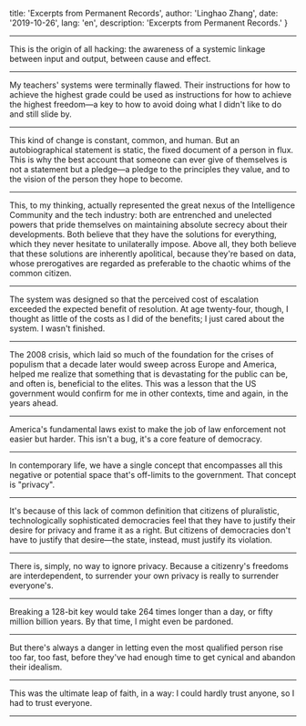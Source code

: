 
  title: 'Excerpts from Permanent Records',
  author: 'Linghao Zhang',
  date: '2019-10-26',
  lang: 'en',
  description: 'Excerpts from Permanent Records.'
}


<!-- content start here -->

---

This is the origin of all hacking: the awareness of a systemic linkage between input and output, between cause and effect.

---

My teachers' systems were terminally flawed. Their instructions for how to achieve the highest grade could be used as instructions for how to achieve the highest freedom—a key to how to avoid doing what I didn't like to do and still slide by.

---

This kind of change is constant, common, and human. But an autobiographical statement is static, the fixed document of a person in flux. This is why the best account that someone can ever give of themselves is not a statement but a pledge—a pledge to the principles they value, and to the vision of the person they hope to become.

---

This, to my thinking, actually represented the great nexus of the Intelligence Community and the tech industry: both are entrenched and unelected powers that pride themselves on maintaining absolute secrecy about their developments. Both believe that they have the solutions for everything, which they never hesitate to unilaterally impose. Above all, they both believe that these solutions are inherently apolitical, because they're based on data, whose prerogatives are regarded as preferable to the chaotic whims of the common citizen.

---

The system was designed so that the perceived cost of escalation exceeded the expected benefit of resolution. At age twenty-four, though, I thought as little of the costs as I did of the benefits; I just cared about the system. I wasn't finished.

---

The 2008 crisis, which laid so much of the foundation for the crises of populism that a decade later would sweep across Europe and America, helped me realize that something that is devastating for the public can be, and often is, beneficial to the elites. This was a lesson that the US government would confirm for me in other contexts, time and again, in the years ahead.

---

America's fundamental laws exist to make the job of law enforcement not easier but harder. This isn't a bug, it's a core feature of democracy.

---

In contemporary life, we have a single concept that encompasses all this negative or potential space that's off-limits to the government. That concept is "privacy".

---

It's because of this lack of common definition that citizens of pluralistic, technologically sophisticated democracies feel that they have to justify their desire for privacy and frame it as a right. But citizens of democracies don't have to justify that desire—the state, instead, must justify its violation.

---

There is, simply, no way to ignore privacy. Because a citizenry's freedoms are interdependent, to surrender your own privacy is really to surrender everyone's.

---

Breaking a 128-bit key would take 264 times longer than a day, or fifty million billion years. By that time, I might even be pardoned.

---

But there's always a danger in letting even the most qualified person rise too far, too fast, before they've had enough time to get cynical and abandon their idealism.

---

This was the ultimate leap of faith, in a way: I could hardly trust anyone, so I had to trust everyone.

---